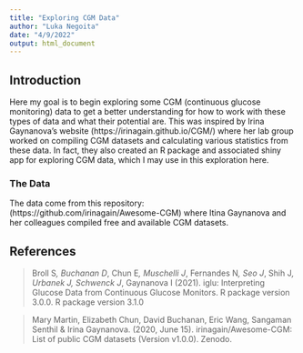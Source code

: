 ```yaml
---
title: "Exploring CGM Data"
author: "Luka Negoita"
date: "4/9/2022"
output: html_document
---
```


## Introduction
Here my goal is to begin exploring some CGM (continuous glucose monitoring) data to get a better understanding for how to work with these types of data and what their potential are. This was inspired by Irina Gaynanova's website (https://irinagain.github.io/CGM/) where her lab group worked on compiling CGM datasets and calculating various statistics from these data. In fact, they also created an R package and associated shiny app for exploring CGM data, which I may use in this exploration here.

### The Data
The data come from this repository: (https://github.com/irinagain/Awesome-CGM) where Itina Gaynanova and her colleagues compiled free and available CGM datasets.


## References

> Broll S*, Buchanan D*, Chun E*, Muschelli J*, Fernandes N*, Seo J*, Shih J*, Urbanek J, Schwenck J*, Gaynanova I (2021). iglu: Interpreting Glucose Data from Continuous Glucose Monitors. R package version 3.0.0. R package version 3.1.0

> Mary Martin, Elizabeth Chun, David Buchanan, Eric Wang, Sangaman Senthil & Irina Gaynanova. (2020, June 15). irinagain/Awesome-CGM: List of public CGM datasets (Version v1.0.0). Zenodo.